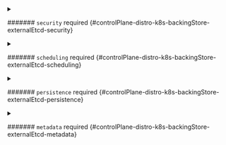 

<PartialEnabled />


<PartialImage />


<PartialReplicas />



<details className="config-field" data-expandable="true">
<summary>

####### `security` <span className="config-field-required" data-required="false">required</span> <span className="config-field-type"></span> <span className="config-field-default"></span> <span className="config-field-enum"></span> {#controlPlane-distro-k8s-backingStore-externalEtcd-security}



</summary>

<PartialSecurityreference />


</details>



<details className="config-field" data-expandable="true">
<summary>

####### `scheduling` <span className="config-field-required" data-required="false">required</span> <span className="config-field-type"></span> <span className="config-field-default"></span> <span className="config-field-enum"></span> {#controlPlane-distro-k8s-backingStore-externalEtcd-scheduling}



</summary>

<PartialSchedulingreference />


</details>



<details className="config-field" data-expandable="true">
<summary>

####### `persistence` <span className="config-field-required" data-required="false">required</span> <span className="config-field-type"></span> <span className="config-field-default"></span> <span className="config-field-enum"></span> {#controlPlane-distro-k8s-backingStore-externalEtcd-persistence}



</summary>

<PartialPersistencereference />


</details>



<details className="config-field" data-expandable="true">
<summary>

####### `metadata` <span className="config-field-required" data-required="false">required</span> <span className="config-field-type"></span> <span className="config-field-default"></span> <span className="config-field-enum"></span> {#controlPlane-distro-k8s-backingStore-externalEtcd-metadata}



</summary>

<PartialMetadatareference />


</details>
